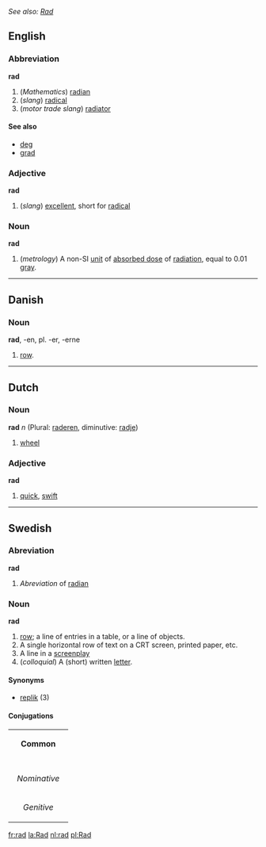 ''See also: [[Rad]]''
==English==
===Abbreviation===
'''rad'''

#(''Mathematics'') [[radian]]
#(''slang'') [[radical]]
#(''motor trade slang'') [[radiator]]

====See also====
*[[deg]]
*[[grad]]

===Adjective===
'''rad'''

#(''slang'') [[excellent]], short for [[radical]]

===Noun===
'''rad'''

#(''metrology'') A non-SI [[unit]] of [[absorbed dose]] of [[radiation]], equal to 0.01 [[gray]].

----

==Danish==
===Noun===
'''rad''', -en, pl. -er, -erne

# [[row]].

----

==Dutch==
===Noun===
'''rad''' ''n'' (Plural: [[raderen]], diminutive: [[radje]])

# [[wheel]]

===Adjective===
'''rad'''

# [[quick]], [[swift]]

----

==Swedish==
===Abreviation===
'''rad'''
#''Abreviation'' of [[radian]]

===Noun===
'''rad''' 
# [[row]]; a line of entries in a table, or a line of objects.
# A single horizontal row of text on a CRT screen, printed paper, etc.
# A line in a [[screenplay]]
# (''colloquial'') A (short) written [[letter]].


====Synonyms====
*[[replik]] (3)
====Conjugations====
{| border=1 cellspacing=0 
| bgcolor=#FFFFF0 colspan=5 align=center | '''Common''' 
|- 
|- bgcolor=#FFFFF0 align=center 
! rowspan=2 | 
| colspan=2 width=105 | ''Singular'' 
| colspan=2 | ''Plural'' 
|- bgcolor=#FFFFF0 align=center 
| width=105 | ''Indefinite'' 
| width=105 | ''Definite'' 
| width=105 | ''Indefinite'' 
|  width=105 | ''Definite'' 
|- align=center 
| width=105 bgcolor=#FFFFF0 | ''Nominative'' 
| [[rad]] 
| [[raden]] 
| [[rader]] 
| [[raderna]] 
|- align=center 
| width=105 bgcolor=#FFFFF0 | ''Genitive'' 
| [[rads]] 
| [[radens]] 
| [[raders]] 
| [[radernas]] 
|}

[[fr:rad]]
[[la:Rad]]
[[nl:rad]]
[[pl:Rad]]